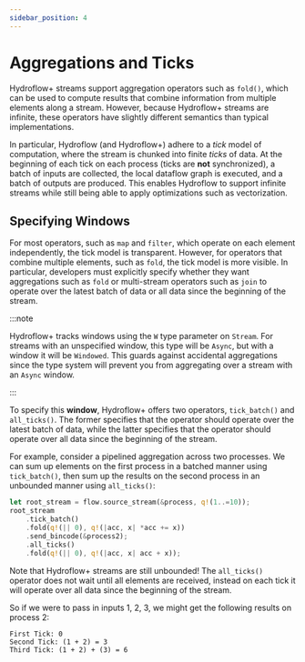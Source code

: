 ```yaml
---
sidebar_position: 4
---
```


# Aggregations and Ticks
Hydroflow+ streams support aggregation operators such as `fold()`, which can be used to compute results that combine information from multiple elements along a stream. However, because Hydroflow+ streams are infinite, these operators have slightly different semantics than typical implementations.

In particular, Hydroflow (and Hydroflow+) adhere to a _tick_ model of computation, where the stream is chunked into finite _ticks_ of data. At the beginning of each tick on each process (ticks are **not** synchronized), a batch of inputs are collected, the local dataflow graph is executed, and a batch of outputs are produced. This enables Hydroflow to support infinite streams while still being able to apply optimizations such as vectorization.

## Specifying Windows
For most operators, such as `map` and `filter`, which operate on each element independently, the tick model is transparent. However, for operators that combine multiple elements, such as `fold`, the tick model is more visible. In particular, developers must explicitly specify whether they want aggregations such as `fold` or multi-stream operators such as `join` to operate over the latest batch of data or all data since the beginning of the stream.

:::note

Hydroflow+ tracks windows using the `W` type parameter on `Stream`. For streams with an unspecified window, this type will be `Async`, but with a window it will be `Windowed`. This guards against accidental aggregations since the type system will prevent you from aggregating over a stream with an `Async` window.

:::

To specify this **window**, Hydroflow+ offers two operators, `tick_batch()` and `all_ticks()`. The former specifies that the operator should operate over the latest batch of data, while the latter specifies that the operator should operate over all data since the beginning of the stream.

For example, consider a pipelined aggregation across two processes. We can sum up elements on the first process in a batched manner using `tick_batch()`, then sum up the results on the second process in an unbounded manner using `all_ticks()`:

```rust
let root_stream = flow.source_stream(&process, q!(1..=10));
root_stream
    .tick_batch()
    .fold(q!(|| 0), q!(|acc, x| *acc += x))
    .send_bincode(&process2);
    .all_ticks()
    .fold(q!(|| 0), q!(|acc, x| acc + x));
```

Note that Hydroflow+ streams are still unbounded! The `all_ticks()` operator does not wait until all elements are received, instead on each tick it will operate over all data since the beginning of the stream.

So if we were to pass in inputs 1, 2, 3, we might get the following results on process 2:
```
First Tick: 0
Second Tick: (1 + 2) = 3
Third Tick: (1 + 2) + (3) = 6
```

